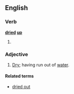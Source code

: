 ==English==
===Verb===
'''[[dried]] [[up]]'''
# {{past of|[[dry up]]}}

===Adjective===
{{en-adj|pos=[[dried]] [[up]]}}
# [[dry|Dry]]; having run out of [[water]].

====Related terms====
*[[dried out]]